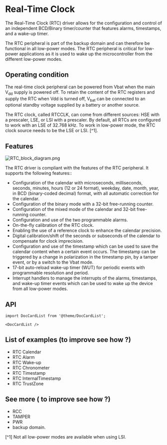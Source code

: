 # Real-Time Clock

The Real-Time Clock (RTC) driver allows for the configuration and control of an independent BCD/Binary timer/counter that features alarms, timestamps, and a wake-up timer.

The RTC peripheral is part of the backup domain and can therefore be functional in all low-power modes. The RTC peripheral is critical for low-power applications as it is used to wake up the microcontroller from the different low-power modes.

## Operating condition

The real-time clock peripheral can be powered from Vbat when the main V<sub>dd</sub> supply is powered off. To retain the content of the RTC registers and supply the RTC when Vdd is turned off, V<sub>bat</sub> can be connected to an optional standby voltage supplied by a battery or another source.

The RTC clock, called RTCCLK, can come from different sources: HSE with a prescaler, LSE, or LSI with a prescaler. By default, all RTCs are configured to work with an LSE of 32.768 kHz. To work in low-power mode, the RTC clock source needs to be the LSE or LSI. [^1].



## Features

![RTC_block_diagram.png](static/RTC_block_diagram.png)


The RTC driver is compliant with the features of the RTC peripheral. It supports the following features::
* Configuration of the calendar with microseconds, milliseconds, seconds, minutes, hours (12 or 24 format), weekday, date, month, year, in BCD (binary-coded decimal) format, with all automatic correction for the calendar.
* Configuration of the binary mode with a 32-bit free-running counter.
* Configuration of the mixed mode of the calendar and 32-bit free-running counter.
* Configuration and use of the two programmable alarms.
* On-the-fly calibration of the RTC clock.
* Enabling the use of a reference clock to enhance the calendar precision.
* Digital calibration/shift of the seconds or subseconds of the calendar to compensate for clock imprecision.
* Configuration and use of the timestamp which can be used to save the calendar content when a certain event occurs. The timestamp can be triggered by a change in polarization in the timestamp pin, by a tamper event, or by a switch to the Vbat mode.
* 17-bit auto-reload wake-up timer (WUT) for periodic events with programmable resolution and period.
* Interrupt handlers to manage the interrupts of the alarms, timestamps, and wake-up timer events which can be used to wake up the device from all low-power modes.

## API

```mdx-code-block
import DocCardList from '@theme/DocCardList';

<DocCardList />
```

## List of examples (to improve see how ?)

* RTC Calendar
* RTC Alarm
* RTC Wake-up
* RTC Chronometer
* RTC Timestamp
* RTC InternalTimestamp
* RTC TrustZone


## See more ( to improve see how ?)

* RCC
* TAMPER
* PWR
* backup domain.

[^1] Not all low-power modes are available when using LSI.